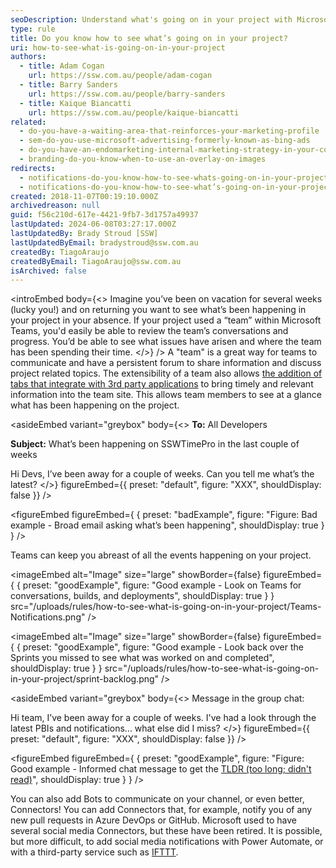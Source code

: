 ```yaml
---
seoDescription: Understand what's going on in your project with Microsoft Teams notifications!
type: rule
title: Do you know how to see what’s going on in your project?
uri: how-to-see-what-is-going-on-in-your-project
authors:
  - title: Adam Cogan
    url: https://ssw.com.au/people/adam-cogan
  - title: Barry Sanders
    url: https://ssw.com.au/people/barry-sanders
  - title: Kaique Biancatti
    url: https://ssw.com.au/people/kaique-biancatti
related:
  - do-you-have-a-waiting-area-that-reinforces-your-marketing-profile
  - sem-do-you-use-microsoft-advertising-formerly-known-as-bing-ads
  - do-you-have-an-endomarketing-internal-marketing-strategy-in-your-company
  - branding-do-you-know-when-to-use-an-overlay-on-images
redirects:
  - notifications-do-you-know-how-to-see-whats-going-on-in-your-project
  - notifications-do-you-know-how-to-see-what’s-going-on-in-your-project
created: 2018-11-07T00:19:10.000Z
archivedreason: null
guid: f56c210d-617e-4421-9fb7-3d1757a49937
lastUpdated: 2024-06-08T03:27:17.000Z
lastUpdatedBy: Brady Stroud [SSW]
lastUpdatedByEmail: bradystroud@ssw.com.au
createdBy: TiagoAraujo
createdByEmail: TiagoAraujo@ssw.com.au
isArchived: false
---
```


<introEmbed
  body={<>
Imagine you’ve been on vacation for several weeks (lucky you!) and on returning you want to see what’s been happening in your project in your absence. If your project used a “team” within Microsoft Teams, you'd easily be able to review the team’s conversations and progress. You’d be able to see what issues have arisen and where the team has been spending their time.
  </>}
/>
A "team" is a great way for teams to communicate and have a persistent forum to share information and discuss project related topics. The extensibility of a team also allows [the addition of tabs that integrate with 3rd party applications](/add-the-right-tabs-when-creating-a-new-teams-conversation) to bring timely and relevant information into the team site. This allows team members to see at a glance what has been happening on the project.

<asideEmbed
  variant="greybox"
  body={<>
    **To:** All Developers

**Subject:** What’s been happening on SSWTimePro in the last couple of weeks

Hi Devs,
I’ve been away for a couple of weeks. Can you tell me what’s the latest?
  </>}
  figureEmbed={{
    preset: "default",
    figure: "XXX",
    shouldDisplay: false
  }}
/>

<figureEmbed figureEmbed={ {
  preset: "badExample",
  figure: "Figure: Bad example - Broad email asking what’s been happening",
  shouldDisplay: true
} } />


Teams can keep you abreast of all the events happening on your project.

<imageEmbed
  alt="Image"
  size="large"
  showBorder={false}
  figureEmbed={ {
    preset: "goodExample",
    figure: "Good example - Look on Teams for conversations, builds, and deployments",
    shouldDisplay: true
  } }
  src="/uploads/rules/how-to-see-what-is-going-on-in-your-project/Teams-Notifications.png"
/>

<imageEmbed
  alt="Image"
  size="large"
  showBorder={false}
  figureEmbed={ {
    preset: "goodExample",
    figure: "Good example - Look back over the Sprints you missed to see what was worked on and completed",
    shouldDisplay: true
  } }
  src="/uploads/rules/how-to-see-what-is-going-on-in-your-project/sprint-backlog.png"
/>

<asideEmbed
  variant="greybox"
  body={<>
    Message in the group chat:

Hi team,
I’ve been away for a couple of weeks. I've had a look through the latest PBIs and notifications... what else did I miss?
  </>}
  figureEmbed={{
    preset: "default",
    figure: "XXX",
    shouldDisplay: false
  }}
/>

<figureEmbed figureEmbed={ {
  preset: "goodExample",
  figure: "Figure: Good example - Informed chat message to get the [TLDR (too long; didn't read)](https://www.dictionary.com/browse/tl-dr)",
  shouldDisplay: true
} } />


You can also add Bots to communicate on your channel, or even better, Connectors! You can add Connectors that, for example, notify you of any new pull requests in Azure DevOps or GitHub. Microsoft used to have several social media Connectors, but these have been retired. It is possible, but more difficult, to add social media notifications with Power Automate, or with a third-party service such as [IFTTT](https://ifttt.com).
